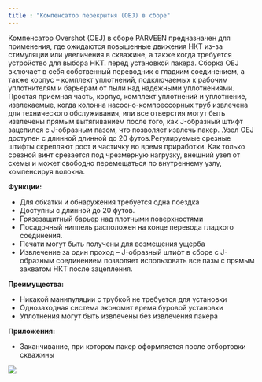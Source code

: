 ```yaml
---
title : "Компенсатор перекрытия (OEJ) в сборе"
---
```


Компенсатор Overshot (OEJ) в сборе PARVEEN предназначен для применения, где ожидаются повышенные движения НКТ из-за стимуляции или увеличения в скважине, а также когда требуется устройство для выбора НКТ. перед установкой пакера. Сборка OEJ включает в себя собственный переводник с гладким соединением, а также корпус – комплект уплотнений, подключаемых к рабочим уплотнителям и барьерам от пыли над надежными уплотнениями. Простая приемная часть, корпус, комплект уплотнений и уплотнение, извлекаемые, когда колонна насосно-компрессорных труб извлечена для технического обслуживания, или все отверстия могут быть извлечены прямым вытягиванием после того, как J-образный штифт зацепился с J-образным пазом, что позволяет извлечь пакер. .Узел OEJ доступен с длинной длинной до 20 футов.Регулируемые срезные штифты скрепляют рост и частичку во время приработки. Как только срезной винт срезается под чрезмерную нагрузку, внешний узел от схемы и может свободно перемещаться по внутреннему узлу, компенсируя волокна.

**Функции:**

* Для обкатки и обнаружения требуется одна поездка
* Доступны с длинной до 20 футов.
* Грязезащитный барьер над плотными поверхностями
* Посадочный ниппель расположен на конце перевода гладкого соединения.
* Печати могут быть получены для возмещения ущерба
* Извлечение за один проход – J-образный штифт в сборе с J-образным соединением позволяет использовать все пазы с прямым захватом НКТ после зацепления.

**Преимущества:**

* Никакой манипуляции с трубкой не требуется для установки
* Однозаходная система экономит время буровой установки
* Уплотнения могут быть извлечены без извлечения пакера

**Приложения:**

* Заканчивание, при котором пакер оформляется после отбортовки скважины

<img src="./overshot-expansion-joint-oej-assembly.png" />